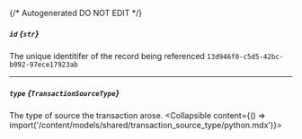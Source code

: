 {/* Autogenerated DO NOT EDIT  */}

##### `id` *{`str`}*
The unique identitifer of the record being referenced
`13d946f0-c5d5-42bc-b092-97ece17923ab`

---
##### `type` *{`TransactionSourceType`}*
The type of source the transaction arose.
<Collapsible content={() => import('/content/models/shared/transaction_source_type/python.mdx')}>
</Collapsible>

